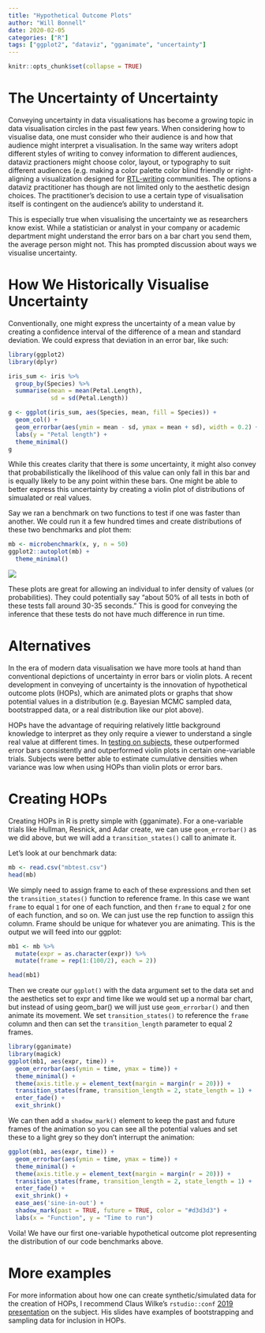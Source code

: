 ```yaml
---
title: "Hypothetical Outcome Plots"
author: "Will Bonnell"
date: 2020-02-05
categories: ["R"]
tags: ["ggplot2", "dataviz", "gganimate", "uncertainty"]
---
```


```r
knitr::opts_chunk$set(collapse = TRUE)
```

# The Uncertainty of Uncertainty

Conveying uncertainty in data visualisations has become a growing topic in data visualisation circles in the past few years. When considering how to visualise data, one must consider who their audience is and how that audience might interpret a visualisation. In the same way writers adopt different styles of writing to convey information to different audiences, dataviz practioners might choose color, layout, or typography to suit different audiences (e.g. making a color palette color blind friendly or right-aligning a visualization designed for [RTL-writing](https://en.wikipedia.org/wiki/Right-to-left) communities. The options a dataviz practitioner has though are not limited only to the aesthetic design choices. The practitioner's decision to use a certain type of visualisation itself is contingent on the audience's ability to understand it. 

This is especially true when visualising the uncertainty we as researchers know exist. While a statistician or analyst in your company or academic department might understand the error bars on a bar chart you send them, the average person might not. This has prompted discussion about ways we visualise uncertainty.

# How We Historically Visualise Uncertainty

Conventionally, one might express the uncertainty of a mean value by creating a confidence interval of the difference of a mean and standard deviation. We could express that deviation in an error bar, like such:

```r
library(ggplot2)
library(dplyr)

iris_sum <- iris %>%
  group_by(Species) %>%
  summarise(mean = mean(Petal.Length),
            sd = sd(Petal.Length))

g <- ggplot(iris_sum, aes(Species, mean, fill = Species)) +
  geom_col() +
  geom_errorbar(aes(ymin = mean - sd, ymax = mean + sd), width = 0.2) +
  labs(y = "Petal length") +
  theme_minimal()
g

```

While this creates clarity that there is *some* uncertainty, it might also convey that probabilistically the likelihood of this value can only fall in this bar and is equally likely to be any point within these bars. One might be able to better express this uncertainty by creating a violin plot of distributions of simualated or real values.

Say we ran a benchmark on two functions to test if one was faster than another. We could run it a few hundred times and create distributions of these two benchmarks and plot them:

```r
mb <- microbenchmark(x, y, n = 50)
ggplot2::autoplot(mb) +
  theme_minimal()

```

![](distribution.png)

These plots are great for allowing an individual to infer density of values (or probabilities). They could potentially say "about 50% of all tests in both of these tests fall around 30-35 seconds." This is good for conveying the inference that these tests do not have much difference in run time. 

# Alternatives 

In the era of modern data visualisation we have more tools at hand than conventional depictions of uncertainty in error bars or violin plots. A recent development in conveying of uncertainty is the innovation of hypothetical outcome plots (HOPs), which are animated plots or graphs that show potential values in a distribution (e.g. Bayesian MCMC sampled data, bootstrapped data, or a real distribution like our plot above). 

HOPs have the advantage of requiring relatively little background knowledge to interpret as they only require a viewer to understand a single real value at different times. In [testing on subjects](http://users.eecs.northwestern.edu/~jhullman/HOPS_PLOS_preprint.pdf), these outperformed error bars consistently and outperformed violin plots in certain one-variable trials. Subjects were better able to estimate cumulative densities when variance was low when using HOPs than violin plots or error bars.

# Creating HOPs

Creating HOPs in R is pretty simple with {gganimate}. For a one-variable trials like Hullman, Resnick, and Adar create, we can use `geom_errorbar()` as we did above, but we will add a `transition_states()` call to animate it. 

Let's look at our benchmark data:

```r

mb <- read.csv("mbtest.csv")
head(mb)

```

We simply need to assign frame to each of these expressions and then set the `transition_states()` function to reference frame. In this case we want `frame` to equal `1` for one of each function, and then `frame` to equal `2` for one of each function, and so on. We can just use the rep function to assiign this column. Frame should be unique for whatever you are animating. This is the output we will feed into our ggplot:

```r
mb1 <- mb %>%
  mutate(expr = as.character(expr)) %>%
  mutate(frame = rep(1:(100/2), each = 2))

head(mb1)

```

Then we create our `ggplot()` with the data argument set to the data set and the aesthetics set to expr and time like we would set up a normal bar chart, but instead of using geom_bar() we will just use `geom_errorbar()` and then animate its movement. We set `transition_states()` to reference the `frame` column and then can set the `transition_length` parameter to equal 2 frames. 

```r
library(gganimate)
library(magick)
ggplot(mb1, aes(expr, time)) + 
  geom_errorbar(aes(ymin = time, ymax = time)) + 
  theme_minimal() +
  theme(axis.title.y = element_text(margin = margin(r = 20))) +
  transition_states(frame, transition_length = 2, state_length = 1) +
  enter_fade() + 
  exit_shrink() 


```

We can then add a `shadow_mark()` element to keep the past and future frames of the animation so you can see all the potential values and set these to a light grey so they don't interrupt the animation:

```r
ggplot(mb1, aes(expr, time)) + 
  geom_errorbar(aes(ymin = time, ymax = time)) + 
  theme_minimal() +
  theme(axis.title.y = element_text(margin = margin(r = 20))) +
  transition_states(frame, transition_length = 2, state_length = 1) +
  enter_fade() + 
  exit_shrink() +
  ease_aes('sine-in-out') +
  shadow_mark(past = TRUE, future = TRUE, color = "#d3d3d3") + 
  labs(x = "Function", y = "Time to run")

```

Voila! We have our first one-variable hypothetical outcome plot representing the distribution of our code benchmarks above. 

# More examples

For more information about how one can create synthetic/simulated data for the creation of HOPs, I recommend Claus Wilke's `rstudio::conf` [2019 presentation](https://resources.rstudio.com/rstudio-conf-2019/visualizing-uncertainty-with-hypothetical-outcomes-plots) on the subject. His slides have examples of bootstrapping and sampling data for inclusion in HOPs.
